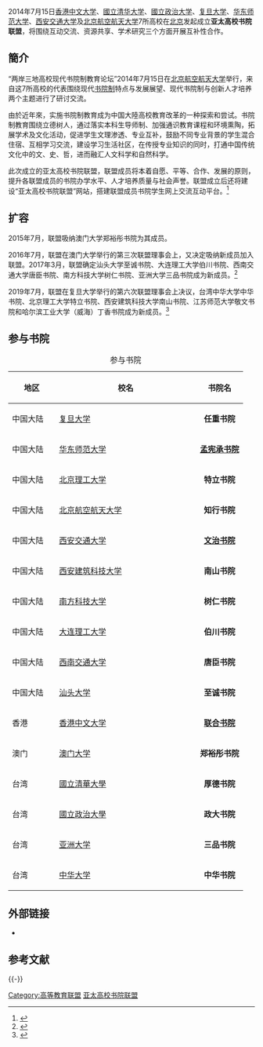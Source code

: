 2014年7月15日[[香港中文大学|香港中文大学]]、[[國立清华大学|國立清华大学]]、[[國立政治大学|國立政治大学]]、[[复旦大学|复旦大学]]、[[华东师范大学|华东师范大学]]、[[西安交通大学|西安交通大学]]及[[北京航空航天大学|北京航空航天大学]]7所高校在[[北京|北京]]发起成立'''亚太高校书院联盟'''，将围绕互动交流、资源共享、学术研究三个方面开展互补性合作。

==簡介==
“两岸三地高校现代书院制教育论坛”2014年7月15日在[[北京航空航天大学|北京航空航天大学]]举行，来自这7所高校的代表围绕现代[[書院聯邦制|书院制]]特点与发展展望、现代书院制与创新人才培养两个主题进行了研讨交流。

由於近年來，实施书院制教育成为中国大陸高校教育改革的一种探索和尝试。书院制教育围绕立德树人，通过落实本科生导师制、加强通识教育课程和环境熏陶，拓展学术及文化活动，促进学生文理渗透、专业互补，鼓励不同专业背景的学生混合住宿、互相学习交流，建设学习生活社区，在传授专业知识的同时，打通中国传统文化中的文、史、哲，进而融汇人文科学和自然科学。

此次成立的亚太高校书院联盟，联盟成员将本着自愿、平等、合作、发展的原则，提升各联盟成员的书院办学水平、人才培养质量与社会声誉。联盟成立后还将建设“亚太高校书院联盟”网站，搭建联盟成员书院学生网上交流互动平台。<ref>{{cite web|url=http://news.xinhuanet.com/edu/2014-07/15/c_1111624539.htm|title=两岸三地7所高校发起成立亚太高校书院联盟|date=2014年7月15日|publisher=新华网|language=zh|location=北京市|accessdate=2014年8月14日|archive-date=2014年8月14日|archive-url=https://web.archive.org/web/20140814161226/http://news.xinhuanet.com/edu/2014-07/15/c_1111624539.htm|dead-url=no}}</ref>

== 扩容 ==
2015年7月，联盟吸纳澳门大学郑裕彤书院为其成员。

2016年7月，联盟在澳门大学举行的第三次联盟理事会上，又决定吸纳新成员加入联盟。2017年3月，联盟确定汕头大学至诚书院、大连理工大学伯川书院、西南交通大学唐臣书院、南方科技大学树仁书院、亚洲大学三品书院成为新成员。<ref>{{Cite web|url=http://sylm.buaa.edu.cn/info/1038/1249.htm|title=关于吸纳汕头大学至诚书院等5家书院为联盟新成员的公告|accessdate=2017-04-26|author=|date=2017-03-10|publisher=|archive-date=2017-04-27|archive-url=https://web.archive.org/web/20170427003804/http://sylm.buaa.edu.cn/info/1038/1249.htm|dead-url=no}}</ref>

2019年7月，联盟在复旦大学举行的第六次联盟理事会上决议，台湾中华大学中华书院、北京理工大学特立书院、西安建筑科技大学南山书院、江苏师范大学敬文书院和哈尔滨工业大学（威海）丁香书院成为新成员。<ref>{{Cite web|url=http://news.xjtu.edu.cn/info/1002/116352.htm?from=timeline|title=西安交大参加第六届海峡两岸暨港澳地区高校现代书院制教育论坛}}</ref>

==参与书院==
{| class="wikitable"
|+参与书院
! scope="col" width=20%| 地区
! scope="col" width=60% | 校名
! scope="col" width=60% | 书院名
|-
! scope="row" | 中国大陆
| [[复旦大学|复旦大学]]
| style="text-align:center;" | '''任重书院'''
|-
! scope="row" | 中国大陆
| [[华东师范大学|华东师范大学]]
| style="text-align:center;" | '''[[华东师范大学孟宪承书院|孟宪承书院]]'''
|-
! scope="row" | 中国大陆
| [[北京理工大学|北京理工大学]]
| style="text-align:center;" | '''特立书院'''
|-
! scope="row" | 中国大陆
| [[北京航空航天大学|北京航空航天大学]]
| style="text-align:center;" | '''知行书院'''
|-
! scope="row" | 中国大陆
| [[西安交通大学|西安交通大学]]
| style="text-align:center;" | '''[[文治书院|文治书院]]'''
|-
! scope="row" | 中国大陆
| [[西安建筑科技大学|西安建筑科技大学]]
| style="text-align:center;" | '''南山书院'''
|-
! scope="row" | 中国大陆
| [[南方科技大学|南方科技大学]]
| style="text-align:center;" | '''树仁书院'''
|-
! scope="row" | 中国大陆
| [[大连理工大学|大连理工大学]]
| style="text-align:center;" | '''伯川书院'''
|-
! scope="row" | 中国大陆
| [[西南交通大学|西南交通大学]]
| style="text-align:center;" | '''唐臣书院'''
|-
! scope="row" | 中国大陆
| [[汕头大学|汕头大学]]
| style="text-align:center;" | '''至诚书院'''
|-
! scope="row" | 香港
| [[香港中文大学|香港中文大学]]
| style="text-align:center;" | '''[[联合书院|联合书院]]'''
|-
! scope="row" | 澳门
| [[澳门大学|澳门大学]]
| style="text-align:center;" | '''郑裕彤书院'''
|-
! scope="row" | 台湾
| [[國立清華大學|國立清華大學]]
| style="text-align:center;" | '''厚德书院'''
|-
! scope="row" | 台湾
| [[國立政治大學|國立政治大學]]
| style="text-align:center;" | '''政大书院'''
|-
! scope="row" | 台湾
| [[亞洲大學_(臺灣)|亚洲大学]]
| style="text-align:center;" | '''三品书院'''
|-
! scope="row" | 台湾
| [[中华大学|中华大学]]
| style="text-align:center;" | '''中华书院'''
|}

==外部链接==
*{{Official website|http://sylm.buaa.edu.cn/index.htm}}

== 参考文献 ==
{{Reflist}}

{{-}}
{{亚太高校书院联盟}}

[[Category:高等教育联盟|Category:高等教育联盟]]
[[Category:亚太高校书院联盟|]]